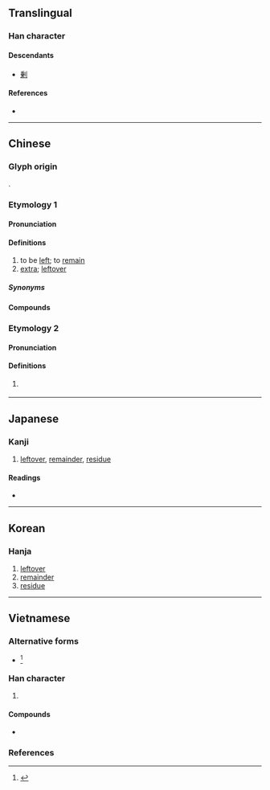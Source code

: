 {{also|剰|賸}}
{{character info}}
==Translingual==
{{ja-forms|[[剰]]|剩|剩}}

===Han character===
{{Han char|rn=18|rad=刀|as=10|sn=12|four=22900|canj=HPLN|ids=⿰乘刂}}

====Descendants====
* [[剰]]

====References====
* {{Han ref|kx=0142.040|dkj=02109|dj=0323.020|hdz=10350.100|uh=5269|ud=21097|bh=B3D1|bd=46033}}

----

==Chinese==

===Glyph origin===
{{Han etym}}
{{Han compound|乘|刀|ls=psc|c1=p|c2=s}}.

===Etymology 1===
{{zh-forms|t2=賸|ss=⿰生刂|alt=剰,𪟏,𠟇,𠝍}}

====Pronunciation====
{{zh-pron
|m=shèng
|m-s=
|c=sing6,zing6
|c-t=
|g=
|h=
|j=
|mb=
|md=
|mn=sīn/sēng
|mn_note=sīn - vernacular; sēng - literary
|mn-t=sing7
|w=
|x=
|ma=y
|mc=y
|oc=y
|cat=v,a
}}

====Definitions====
{{zh-hanzi}}

# to be [[left]]; to [[remain]]
# [[extra]]; [[leftover]]

=====Synonyms=====
{{zh-dial}}

====Compounds====
{{zh-der|剩女|下剩|人口過剩|剩下|剩水殘山|剩磁|剩菜|剩頭兒|剩飯|剩餘|剩餘價值|剩魄殘魂|所剩無幾|武昌剩竹|殘山剩水|殘湯剩飯|殘羹剩飯|殘茶剩飯|過剩|餘膏剩馥}}

===Etymology 2===
{{zh-forms}}

====Pronunciation====
{{zh-pron
|h=pfs=chhûn
|mn=xm,zz,tw:chhun
|dial=n
|cat=v
}}

====Definitions====
{{zh-hanzi}}

# {{lb|zh|Hakka|Hokkien}} {{zh-alt-form|*伸|to be [[left]]; to [[remain]]}}

{{zh-cat|Beginning}}

----

==Japanese==
{{ja-kanji forms|剰|剩}}

===Kanji===
{{ja-kanji|grade=|rs=刀10|shin=剰}}

# [[leftover]], [[remainder]], [[residue]]

====Readings====
* {{ja-readings|on=じょう|kun=あま-る, あま-り, あまつさ-え}}

----

==Korean==

===Hanja===
{{ko-hanja|hangeul=잉|rv=ing|mr=ing}}

# [[leftover]]
# [[remainder]]
# [[residue]]

----

==Vietnamese==

===Alternative forms===
* {{alter|vi|{{vi-l|賸|thặng}}}}<ref name=gdhn>{{vi-ref|Trần (2004).}}</ref>

===Han character===
{{vi-readings|rs=刀10
|hanviet=thặng-gdhn;bonet;genibrel
|phienthiet=
}}

# {{han tu form of|thặng|[[surplus]]; [[remainder]]}}

====Compounds====
* {{vi-l|剩餘|thặng dư}}

===References===
<references/>